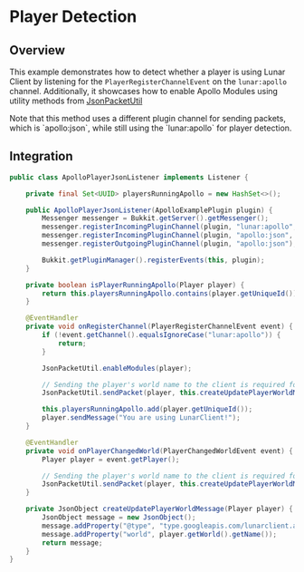 
# Player Detection

## Overview

This example demonstrates how to detect whether a player is using Lunar Client by listening for the `PlayerRegisterChannelEvent` on the `lunar:apollo` channel. Additionally, it showcases how to enable Apollo Modules using utility methods from [JsonPacketUtil](/apollo/developers/lightweight/json/packet-util)

<Callout type="info">
    Note that this method uses a different plugin channel for sending packets,
    which is `apollo:json`, while still using the `lunar:apollo` for player detection.
</Callout>

## Integration

```java
public class ApolloPlayerJsonListener implements Listener {

    private final Set<UUID> playersRunningApollo = new HashSet<>();

    public ApolloPlayerJsonListener(ApolloExamplePlugin plugin) {
        Messenger messenger = Bukkit.getServer().getMessenger();
        messenger.registerIncomingPluginChannel(plugin, "lunar:apollo", (s, player, bytes) -> { });
        messenger.registerIncomingPluginChannel(plugin, "apollo:json", (s, player, bytes) -> { });
        messenger.registerOutgoingPluginChannel(plugin, "apollo:json");

        Bukkit.getPluginManager().registerEvents(this, plugin);
    }

    private boolean isPlayerRunningApollo(Player player) {
        return this.playersRunningApollo.contains(player.getUniqueId());
    }

    @EventHandler
    private void onRegisterChannel(PlayerRegisterChannelEvent event) {
        if (!event.getChannel().equalsIgnoreCase("lunar:apollo")) {
            return;
        }

        JsonPacketUtil.enableModules(player);

        // Sending the player's world name to the client is required for some modules
        JsonPacketUtil.sendPacket(player, this.createUpdatePlayerWorldMessage(player));

        this.playersRunningApollo.add(player.getUniqueId());
        player.sendMessage("You are using LunarClient!");
    }

    @EventHandler
    private void onPlayerChangedWorld(PlayerChangedWorldEvent event) {
        Player player = event.getPlayer();

        // Sending the player's world name to the client is required for some modules
        JsonPacketUtil.sendPacket(player, this.createUpdatePlayerWorldMessage(player));
    }

    private JsonObject createUpdatePlayerWorldMessage(Player player) {
        JsonObject message = new JsonObject();
        message.addProperty("@type", "type.googleapis.com/lunarclient.apollo.player.v1.UpdatePlayerWorldMessage");
        message.addProperty("world", player.getWorld().getName());
        return message;
    }
}
```
